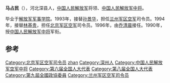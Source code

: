 {{BLP unsourced|time=2022-01-22T08:41:10+00:00}}
'''马占民'''（{{bd|1932年|||catIdx=M}}），河北深县人，[[中国人民解放军|中国人民解放军]]将领、[[中国人民解放军中将|中国人民解放军中将]]。

毕业于[[解放军军事学院|解放军军事学院]]。1993年，接替[[孙景华|孙景华]]，担任[[兰州军区空军|兰州军区空军]]司令员。1994年，接替[[林基贵|林基贵]]，担任[[北京军区空军|北京军区空军]]司令员。1996年，由[[乔清晨|乔清晨]]接任。1990年，授[[中国人民解放军中将|中国人民解放军中将]]军衔。

== 参考 ==
{{reflist}}
{{start box}}
{{s-mil}}
{{succession box|[[孙景华|孙景华]]|[[刘顺尧|刘顺尧]]|[[中国人民解放军|中国人民解放军]][[兰州军区空军|兰州军区空军]]司令员|1993年1月-1994年4月}}
{{succession box|[[林基贵|林基贵]]|[[乔清晨|乔清晨]]|[[中国人民解放军|中国人民解放军]][[北京军区空军|北京军区空军]]司令员|1994年4月-1996年1月}}
{{end box}}
{{中国军事人物小作品}}
{{DEFAULTSORT:ma zhanmin}}
[[Category:北京军区空军司令员|Category:北京军区空军司令员]]
[[Category:马姓|zhan]]
[[Category:深州人|Category:深州人]]
[[Category:中国人民解放军空军中将|Category:中国人民解放军空军中将]]
[[Category:第六届全国人大代表|Category:第六届全国人大代表]]
[[Category:第八届全国人大代表|Category:第八届全国人大代表]]
[[Category:第九屆全國政協委員|Category:第九屆全國政協委員]]
[[Category:兰州军区空军司令员|Category:兰州军区空军司令员]]